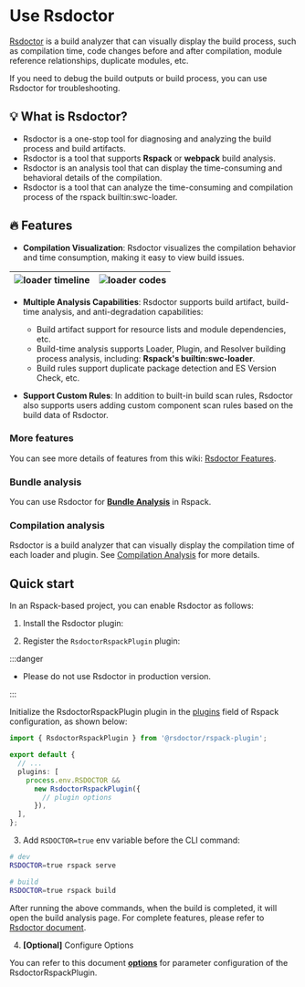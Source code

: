 # Use Rsdoctor

[Rsdoctor](https://rsdoctor.dev/) is a build analyzer that can visually display the build process, such as compilation time, code changes before and after compilation, module reference relationships, duplicate modules, etc.

If you need to debug the build outputs or build process, you can use Rsdoctor for troubleshooting.

## 💡 What is Rsdoctor?

- Rsdoctor is a one-stop tool for diagnosing and analyzing the build process and build artifacts.
- Rsdoctor is a tool that supports **Rspack** or **webpack** build analysis.
- Rsdoctor is an analysis tool that can display the time-consuming and behavioral details of the compilation.
- Rsdoctor is a tool that can analyze the time-consuming and compilation process of the rspack builtin:swc-loader.

## 🔥 Features

- **Compilation Visualization**: Rsdoctor visualizes the compilation behavior and time consumption, making it easy to view build issues.

| <img src="https://assets.rspack.dev/others/assets/rsdoctor/rsdoctor-loader-timeline.png"  alt="loader timeline" /> | <img src="https://assets.rspack.dev/others/assets/rsdoctor/rsdoctor-analyze-code.png" alt="loader codes" /> |
| ------------------------------------------------------------------------------------------------------------------ | ----------------------------------------------------------------------------------------------------------- |

- **Multiple Analysis Capabilities**: Rsdoctor supports build artifact, build-time analysis, and anti-degradation capabilities:

  - Build artifact support for resource lists and module dependencies, etc.
  - Build-time analysis supports Loader, Plugin, and Resolver building process analysis, including: **Rspack's builtin:swc-loader**.
  - Build rules support duplicate package detection and ES Version Check, etc.

- **Support Custom Rules**: In addition to built-in build scan rules, Rsdoctor also supports users adding custom component scan rules based on the build data of Rsdoctor.

### More features

You can see more details of features from this wiki: [Rsdoctor Features](https://rsdoctor.dev/guide/start/features).

### Bundle analysis

You can use Rsdoctor for **[Bundle Analysis](/guide/optimization/analysis#rsdoctors-bundle-analysis)** in Rspack.

### Compilation analysis

Rsdoctor is a build analyzer that can visually display the compilation time of each loader and plugin. See [Compilation Analysis](/guide/optimization/profile#rsdoctors-compilation-analysis) for more details.

## Quick start

In an Rspack-based project, you can enable Rsdoctor as follows:

1. Install the Rsdoctor plugin:


<PackageManagerTabs command="add @rsdoctor/rspack-plugin -D" />

2. Register the `RsdoctorRspackPlugin` plugin:

:::danger

- Please do not use Rsdoctor in production version.

:::

Initialize the RsdoctorRspackPlugin plugin in the [plugins](/config/plugins.html#plugins) field of Rspack configuration, as shown below:

```ts title="rspack.config.mjs"
import { RsdoctorRspackPlugin } from '@rsdoctor/rspack-plugin';

export default {
  // ...
  plugins: [
    process.env.RSDOCTOR &&
      new RsdoctorRspackPlugin({
        // plugin options
      }),
  ],
};
```

3. Add `RSDOCTOR=true` env variable before the CLI command:

```bash
# dev
RSDOCTOR=true rspack serve

# build
RSDOCTOR=true rspack build
```

After running the above commands, when the build is completed, it will open the build analysis page. For complete features, please refer to [Rsdoctor document](https://rsdoctor.dev/).

4. **[Optional]** Configure Options

You can refer to this document [**options**](https://rsdoctor.dev/config/options/options) for parameter configuration of the RsdoctorRspackPlugin.
